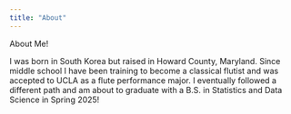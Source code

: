 ```yaml
---
title: "About"
---
```


About Me!

I was born in South Korea but raised in Howard County, Maryland. Since middle school I have been training to become a classical flutist and was accepted to UCLA as a flute performance major. I eventually followed a different path and am about to graduate with a B.S. in Statistics and Data Science in Spring 2025!
